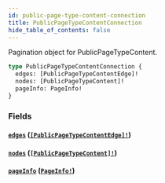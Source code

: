 ```yaml
---
id: public-page-type-content-connection
title: PublicPageTypeContentConnection
hide_table_of_contents: false
---
```



Pagination object for PublicPageTypeContent.

```graphql
type PublicPageTypeContentConnection {
  edges: [PublicPageTypeContentEdge]!
  nodes: [PublicPageTypeContent]!
  pageInfo: PageInfo!
}
```


### Fields

#### [`edges`](#) ([`[PublicPageTypeContentEdge]!`](/developers/demandhq-apis/storefront-api/graphql/reference/objects/public-page-type-content-edge))




#### [`nodes`](#) ([`[PublicPageTypeContent]!`](/developers/demandhq-apis/storefront-api/graphql/reference/objects/public-page-type-content))




#### [`pageInfo`](#) ([`PageInfo!`](/developers/demandhq-apis/storefront-api/graphql/reference/objects/page-info))






